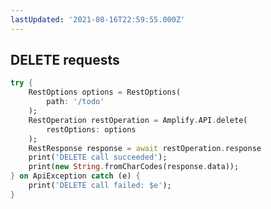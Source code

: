```yaml
---
lastUpdated: '2021-08-16T22:59:55.000Z'
---
```

## DELETE requests

```dart
try {
    RestOptions options = RestOptions(
        path: '/todo'
    );
    RestOperation restOperation = Amplify.API.delete(
        restOptions: options
    );
    RestResponse response = await restOperation.response
    print('DELETE call succeeded'); 
    print(new String.fromCharCodes(response.data));
} on ApiException catch (e) {
    print('DELETE call failed: $e');
}
```


